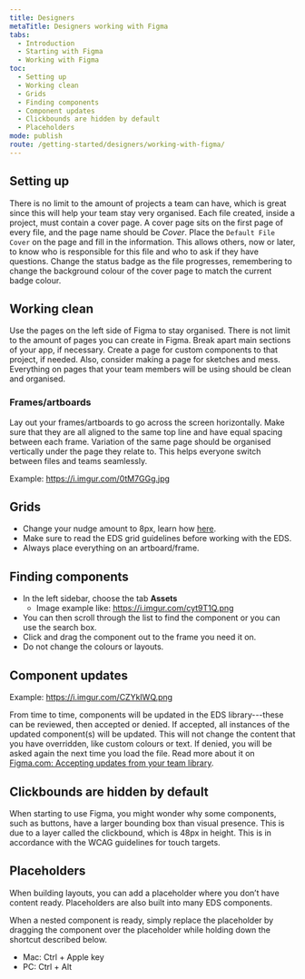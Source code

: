 ```yaml
---
title: Designers
metaTitle: Designers working with Figma
tabs:
  - Introduction
  - Starting with Figma
  - Working with Figma
toc:
  - Setting up
  - Working clean
  - Grids
  - Finding components
  - Component updates
  - Clickbounds are hidden by default
  - Placeholders
mode: publish
route: /getting-started/designers/working-with-figma/
---
```


## Setting up

There is no limit to the amount of projects a team can have, which is great since this will help your team stay very organised. Each file created, inside a project, must contain a cover page. A cover page sits on the first page of every file, and the page name should be _Cover_. Place the `Default File Cover` on the page and fill in the information. This allows others, now or later, to know who is responsible for this file and who to ask if they have questions. Change the status badge as the file progresses, remembering to change the background colour of the cover page to match the current badge colour.

<FigmaImage
  url="https://www.figma.com/file/0TbIXrrObWj80Cf7KucKYFL0/Design-Tokens?node-id=339%3A2840"
  alt="Figma setting up"
/>

## Working clean

Use the pages on the left side of Figma to stay organised. There is not limit to the amount of pages you can create in Figma. Break apart main sections of your app, if necessary. Create a page for custom components to that project, if needed. Also, consider making a page for sketches and mess. Everything on pages that your team members will be using should be clean and organised.

### Frames/artboards

Lay out your frames/artboards to go across the screen horizontally. Make sure that they are all aligned to the same top line and have equal spacing between each frame. Variation of the same page should be organised vertically under the page they relate to. This helps everyone switch between files and teams seamlessly.

Example: https://i.imgur.com/0tM7GGg.jpg

## Grids

- Change your nudge amount to 8px, learn how [here](https://spectrum.chat/figma/help/how-do-i-change-my-nudge-values~f946ed5b-4c6d-42d7-9475-470a4b52639d 'Figma Spectrum Chat').
- Make sure to read the EDS grid guidelines before working with the EDS.
- Always place everything on an artboard/frame.

## Finding components

- In the left sidebar, choose the tab **Assets**
  - Image example like: https://i.imgur.com/cyt9T1Q.png
- You can then scroll through the list to find the component or you can use the search box.
- Click and drag the component out to the frame you need it on.
- Do not change the colours or layouts.

## Component updates

Example: https://i.imgur.com/CZYkIWQ.png

From time to time, components will be updated in the EDS library---these can be reviewed, then accepted or denied. If accepted, all instances of the updated component(s) will be updated. This will not change the content that you have overridden, like custom colours or text. If denied, you will be asked again the next time you load the file. Read more about it on [Figma.com: Accepting updates from your team library](https://help.figma.com/article/314-accepting-updates-from-your-team-library).

## Clickbounds are hidden by default

When starting to use Figma, you might wonder why some components, such as buttons, have a larger bounding box than visual presence. This is due to a layer called the clickbound, which is 48px in height. This is in accordance with the WCAG guidelines for touch targets.

## Placeholders

When building layouts, you can add a placeholder where you don’t have content ready. Placeholders are also built into many EDS components.

When a nested component is ready, simply replace the placeholder by dragging the component over the placeholder while holding down the shortcut described below.

- Mac: Ctrl + Apple key
- PC: Ctrl + Alt
